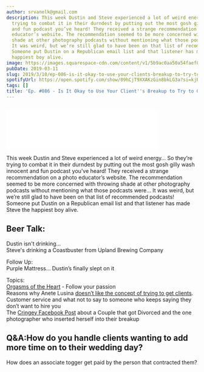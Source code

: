 ```yaml
---
author: srvanelk@gmail.com
description: This week Dustin and Steve experienced a lot of weird energy… So they’re
  trying to combat it in their durndest by putting out the most gosh gilly wash innocent
  and fun podcast you’ve heard! They received a strange recommendation on a photo
  educator’s website. The recommendation seemed to be more concerned with throwing
  shade at other photography podcasts without mentioning what those podcasts were…
  It was weird, but we’re still glad to have been on that list of recommended podcasts!
  Someone put Dustin on a Republican email list and that listener has made Steve the
  happiest boy alive.
image: https://images.squarespace-cdn.com/content/v1/5b9ac0aa50a54faef024c950/1552263355234-II5VT79R689UKZLOEU2Q/WEDDING-409.jpg?format=original
pubDate: 2019-03-11
slug: 2019/3/10/ep-086-is-it-okay-to-use-your-clients-breakup-to-try-to-go-viral
spotifyUrl: https://open.spotify.com/show/09hCjT9XXAKzGin8bkLG3a?si=kjRZvQ1JTb6Ov3HVzSSlWA
tags: []
title: 'Ep. #086 - Is It Okay to Use Your Client''s Breakup to Try to Go Viral?'
---
```


<figure>
  <img src="https://images.squarespace-cdn.com/content/v1/5b9ac0aa50a54faef024c950/1552263355234-II5VT79R689UKZLOEU2Q/WEDDING-409.jpg?format=original" alt="" />
</figure>
<iframe class="embedly-embed" src="//cdn.embedly.com/widgets/media.html?src=https%3A%2F%2Fanchor.fm%2Fweddingphotohangover%2Fembed%2Fepisodes%2FEp--086---Is-It-Okay-to-Use-Your-Clients-Breakup-to-Try-to-Go-Viral-e3e2lc&url=https%3A%2F%2Fanchor.fm%2Fweddingphotohangover%2Fepisodes%2FEp--086---Is-It-Okay-to-Use-Your-Clients-Breakup-to-Try-to-Go-Viral-e3e2lc&image=https%3A%2F%2Fs3-us-west-2.amazonaws.com%2Fanchor-generated-image-bank%2Fproduction%2Fpodcast_uploaded_episode400%2F805714%2F805714-1552263199791-f466ee2f3a40a.jpg&key=61d05c9d54e8455ea7a9677c366be814&type=text%2Fhtml&schema=anchor&wmode=opaque" width="400" height="102" scrolling="no" frameborder="0" allow="autoplay; fullscreen" allowfullscreen="true"></iframe>

This week Dustin and Steve experienced a lot of weird energy… So they’re trying to combat it in their durndest by putting out the most gosh gilly wash innocent and fun podcast you’ve heard! They received a strange recommendation on a photo educator’s website. The recommendation seemed to be more concerned with throwing shade at other photography podcasts without mentioning what those podcasts were… It was weird, but we’re still glad to have been on that list of recommended podcasts! Someone put Dustin on a Republican email list and that listener has made Steve the happiest boy alive.

## Beer Talk:  
Dustin isn't drinking...  
Steve's drinking a Coastbuster from Upland Brewing Company

Follow Up:  
Purple Mattress… Dustin’s finally slept on it

Topics:  
[Orgasms of the Heart](https://www.amazon.com/Orgasms-Heart-Marty-Moran-ebook/dp/B07NKHNVRT/ref=sr_1_1?keywords=orgasms+of+the+heart&qid=1550527603&s=gateway&sr=8-1) - Follow your passion  
Reasons why Anete Lusina [doesn’t like the concept of trying to get clients](https://fstoppers.com/originals/reasons-why-i-dont-concept-wedding-photography-portfolios-343236).  
Customer service and what not to say to someone who keeps saying they don’t want to hire you  
The [Cringey Facebook Post](https://www.facebook.com/633990436658368/posts/2221086901282039?sfns=mo) about a Couple that got Divorced and the one photographer who inserted herself into their breakup

## Q&A:How do you handle clients wanting to add more time on to their wedding day?  
How does an associate togger get paid by the person that contracted them?